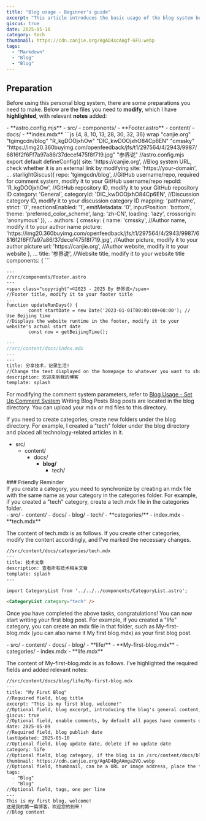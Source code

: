 ```yaml
---
title: "Blog usage - Beginner's guide"
excerpt: "This article introduces the basic usage of the blog system built with Starlight."
giscus: true
date: 2025-05-10
category: tech
thumbnail: https://cdn.canjie.org/AgAD4xcAAgf-GFU.webp
tags:
  - "Markdown"
  - "Blog"
  - "Blog"
---
```



## Preparation
Before using this personal blog system, there are some preparations you need to make. Below are the files you need to **modify**, which I have **highlighted**, with relevant **notes** added:

<FileTree>
- **astro.config.mjs**
- src/
  - components/
    - **Footer.astro**
  - content/
    - docs/
      - **index.mdx**
</FileTree>

<Tabs>
<TabItem label="astro.config.mjs">
```js {4, 8, 10, 13, 28, 30, 32, 36} wrap "canjie.org" "tgimgcdn/blog" "R_kgDOOjxhOw" "DIC_kwDOOjxhO84Cp6EN" "cmssky" "https://img20.360buyimg.com/openfeedback/jfs/t1/297564/4/2943/9987/6816f2f6Ff7a97a86/37decef475f8f719.jpg" "参界说" 
//astro.config.mjs 
export default defineConfig({
	site: 'https://canjie.org',
//Blog system URL, check whether it is an external link by modifying site: 'https://your-domain',
...
starlightGiscus({
					repo: 'tgimgcdn/blog',
//GitHub username/repo, required for comment system, modify it to your GitHub username/repo
					repoId: 'R_kgDOOjxhOw',
//GitHub repository ID, modify it to your GitHub repository ID
					category: 'General',
					categoryId: 'DIC_kwDOOjxhO84Cp6EN',
//Discussion category ID, modify it to your discussion category ID
					mapping: 'pathname',
					strict: '0',
					reactionsEnabled: '1',
					emitMetadata: '0',
					inputPosition: 'bottom',
					theme: 'preferred_color_scheme',
					lang: 'zh-CN',
					loading: 'lazy',
					crossorigin: 'anonymous'
				}),
...
authors: {
						cmssky: {
							name: 'cmssky',
//Author name, modify it to your author name
							picture: 'https://img20.360buyimg.com/openfeedback/jfs/t1/297564/4/2943/9987/6816f2f6Ff7a97a86/37decef475f8f719.jpg',
//Author picture, modify it to your author picture
							url: 'https://canjie.org',
//Author website, modify it to your website
						},
...
title: '参界说',
//Website title, modify it to your website title
			components: {
```
</TabItem>

<TabItem label="Footer.astro">

```astro {5, 9} wrap "参界说" "2023-01-01"
---
//src/components/Footer.astro
---
<span class="copyright">©2023 - 2025 By 参界说</span>
//Footer title, modify it to your footer title
...
function updateRunDays() {
        const startDate = new Date('2023-01-01T00:00:00+08:00'); // Use Beijing time
//Displays the website runtime in the footer, modify it to your website's actual start date
        const now = getBeijingTime();
```
</TabItem>

<TabItem label="index.mdx">

```md {6} wrap "分享技术，记录生活!"
---
//src/content/docs/index.mdx
---
---
title: 分享技术，记录生活!
//Change the text displayed on the homepage to whatever you want to show.
description: 欢迎来到我的博客
template: splash
```
</TabItem>
</Tabs>

For modifying the comment system parameters, refer to [Blog Usage - Set Up Comment System](https://canjie.org/en/blog/tech/blog-usage---set-up-comment-system/)
Writing Blog Posts
Blog posts are located in the blog directory. You can upload your mdx or md files to this directory.

If you need to create categories, create new folders under the blog directory. For example, I created a "tech" folder under the blog directory and placed all technology-related articles in it.
<FileTree>
- src/
  - content/
    - docs/
      - **blog/**
        - tech/
</FileTree>
### Friendly Reminder
<Aside type="tip">If you create a category, you need to synchronize by creating an mdx file with the same name as your category in the categories folder. For example, if you created a "tech" category, create a tech.mdx file in the categories folder.</Aside>
<FileTree>
- src/
  - content/
    - docs/
      - blog/
        - tech/
      - **categories/**
        - index.mdx
        - **tech.mdx**
</FileTree>

The content of tech.mdx is as follows. If you create other categories, modify the content accordingly, and I've marked the necessary changes.

```md "技术" "tech"
//src/content/docs/categories/tech.mdx
---
title: 技术文章
description: 查看所有技术相关文章
template: splash
---

import CategoryList from '../../../components/CategoryList.astro';

<CategoryList category="tech" /> 
```
Once you have completed the above tasks, congratulations! You can now start writing your first blog post. For example, if you created a "life" category, you can create an mdx file in that folder, such as My-first-blog.mdx (you can also name it My first blog.mdx) as your first blog post.

<FileTree>
- src/
  - content/
    - docs/
      - blog/
        - **life/**
          - **My-first-blog.mdx**
      - categories/
        - index.mdx
        - **life.mdx**
</FileTree>

The content of My-first-blog.mdx is as follows. I've highlighted the required fields and added relevant notes:
```md {4, 6, 8, 10, 12, 14, 16, 20, 24} wrap "title: " "date: "
//src/content/docs/blog/life/My-first-blog.mdx
---
title: "My First Blog"                                       
//Required field, blog title
excerpt: "This is my first blog, welcome!"                   
//Optional field, blog excerpt, introducing the blog's general content, supports basic Markdown formatting, delete if not needed
giscus: true                                                 
//Optional field, enable comments, by default all pages have comments disabled, retain if you want to enable comments
date: 2025-05-09                                             
//Required field, blog publish date
lastUpdated: 2025-05-10                                      
//Optional field, blog update date, delete if no update date
category: life                                               
//Optional field, blog category, if the blog is in /src/content/docs/blog, the blog will automatically be categorized under "life". If it is in /src/content/docs/blog/life, it will automatically be categorized under "life"
thumbnail: https://cdn.canjie.org/AgAD4BgAAmga2VQ.webp       
//Optional field, thumbnail, can be a URL or image address, place the file in the /public folder if using an image, for example, /public/images/My first blog.jpg. If not provided, the default /public/social-card.webp will be used
tags:                                                        
  - "Blog"
  - "Blog"
//Optional field, tags, one per line
---
This is my first blog, welcome!                              
这是我的第一篇博客，欢迎您的到来！
//Blog content
```
